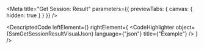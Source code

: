 
<Meta title="Get Session: Result" parameters={{ previewTabs: { canvas: { hidden: true } } }} />

<DescriptedCode
  leftElement={<SsmGetSessionResultDesc />}
  rightElement={
    <CodeHighlighter
      object={SsmGetSessionResultVisualJson}
      language={"json"}
      title={"Example"}
    />
  }
/>
